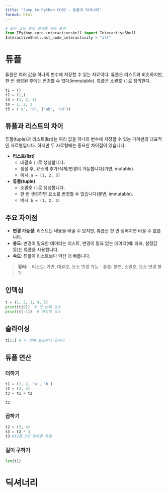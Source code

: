 ```yaml
---
title: "Jump to Python CH02 - 튜플과 딕셔너리"
format: html
---
```


```python
# 모든 코드 줄의 결과를 자동 출력
from IPython.core.interactiveshell import InteractiveShell
InteractiveShell.ast_node_interactivity = "all"
```

# 튜플 

튜플은 여러 값을 하나의 변수에 저장할 수 있는 자료이다. 
튜플은 리스트와 비슷하지만, 한 번 생성된 후에는 변경할 수 없다(immutable). 
튜플은 소괄호 `()`로 정의한다.

```python
t1 = ()
t2 = (1,)
t3 = (1, 2, 3)
t4 = 1, 2, 3
t5 = ('a', 'b', ('ab', 'cd'))
```

## 튜플과 리스트의 차이

튜플(tuple)과 리스트(list)는 여러 값을 하나의 변수에 저장할 수 있는 파이썬의 대표적인 자료형입니다. 하지만 두 자료형에는 중요한 차이점이 있습니다.

- **리스트(list)**
  - 대괄호 `[]`로 생성합니다.
  - 생성 후, 요소의 추가/삭제/변경이 가능합니다(가변, mutable).
  - 예시: `a = [1, 2, 3]`

- **튜플(tuple)**
  - 소괄호 `()`로 생성합니다.
  - 한 번 생성하면 요소를 변경할 수 없습니다(불변, immutable).
  - 예시: `b = (1, 2, 3)`

## 주요 차이점
- **변경 가능성**: 리스트는 내용을 바꿀 수 있지만, 튜플은 한 번 정해지면 바꿀 수 없습니다.
- **용도**: 변경이 필요한 데이터는 리스트, 변경이 필요 없는 데이터(예: 좌표, 설정값 등)는 튜플을 사용합니다.
- **속도**: 튜플이 리스트보다 약간 더 빠릅니다.

> **정리:**
> - 리스트: 가변, 대괄호, 요소 변경 가능
> - 튜플: 불변, 소괄호, 요소 변경 불가

## 인덱싱

```python
t = (1, 2, 3, 4, 5)
print(t[0])  # 첫 번째 요소
print(t[-1])  # 마지막 요소
```


## 슬라이싱

```python
t[1:] # 두 번째 요소부터 끝까지
```

## 튜플 연산 

### 더하기 

```python
t1 = (1, 2, 'a', 'b')
t2 = (3, 4)
t3 = t1 + t2

t3
```

### 곱하기 

```python
t2 = (3, 4)
t3 = t2 * 3
t3 #t2를 3번 반복한 튜플
```

### 길이 구하기 

```python
len(t1)
```

# 딕셔너리 


